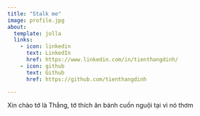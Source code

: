 ```yaml
---
title: "Stalk me"
image: profile.jpg
about:
  template: jolla
  links:
    - icon: linkedin
      text: LinkedIn
      href: https://www.linkedin.com/in/tienthangdinh/
    - icon: github
      text: Github
      href: https://github.com/tienthangdinh

---
```


Xin chào tớ là Thắng, tớ thích ăn bánh cuốn nguội tại vì nó thơm
